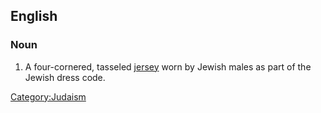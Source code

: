 ==English==
{{wikipedia}}
===Noun===
{{en-noun}}

# A four-cornered, tasseled [[jersey]] worn by Jewish males as part of the Jewish dress code.

[[Category:Judaism]]